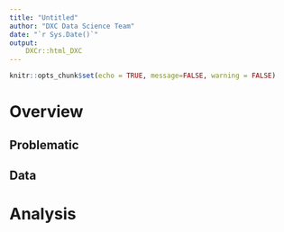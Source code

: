 ```yaml
---
title: "Untitled"
author: "DXC Data Science Team"
date: "`r Sys.Date()`"
output: 
    DXCr::html_DXC
---
```


```r
knitr::opts_chunk$set(echo = TRUE, message=FALSE, warning = FALSE)
```

# Overview {.tabset .tabset-fade .tabset-pills}

## Problematic

## Data

# Analysis
